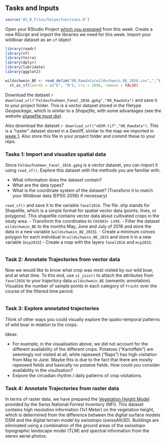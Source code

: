 ## Tasks and Inputs

```r
source('01_R_Files/helperfunctions.R')
```

Open your RStudio Project [which you prepared](#w5-preperation) from this week. Create a new RScript and import the libraries we need for this week. Import your wildboar dataset as an `sf` object

```r
library(readr)
library(sf)
library(terra)
library(dplyr)
library(lubridate)
library(ggplot2)

wildschwein_BE <- read_delim("00_Rawdata/wildschwein_BE_2056.csv",",") %>%
  st_as_sf(coords = c("E", "N"), crs = 2056, remove = FALSE)
```

Download the dataset `r download_url("Feldaufnahmen_Fanel_2016.gpkg","00_Rawdata")` and save it to your project folder. This is a vector dataset stored in the filetype *Geopackage*, which is similar to a *Shapefile*, with some advantages (see the website [shapefile must die](http://switchfromshapefile.org/)).

Also download the dataset `r download_url("nDSM.tif","00_Rawdata")`. This is a "raster" dataset stored in a Geotiff, similar to the map we imported in [week 1](#w1-importing-raster). Also store this file in your project folder and commit these to your repo.


### Tasks 1: Import and visualize spatial data

Since `Feldaufnahmen_Fanel_2016.gpkg` is a vector dataset, you can import it using `read_sf()`. Explore this dataset with the methods you are familiar with. 

- What information does the dataset contain? 
- What are the data types?
- What is the coordinate system of the dataset? (Transform it to match your Wildboar data (EPSG 2056) if necessary)



`read_sf()` and save it to the variable `fanel2016`. The file .shp stands for Shapefile, which is a simple format for spatial vector data (points, lines, or polygons). This shapefile contains vector data about cultivated crops in the study area.
- Transform the coordinates to `CH1903+ LV95`.
- Filter the dataset `wildschwein_BE` to the months May, June and July of 2016 and store the data in a new variable (`wildschwein_BE_2015`).
- Create a minimum convex polygon for each individual in `wildschwein_BE_2015` and store it in a new variable (`mcp2015`)
- Create a map with the layers `fanel2016` and `mcp2015`.


```r
```


### Task 2: Annotate Trajectories from vector data

Now we would like to know what crop was most visited by our wild boar, and at what time. To this end, use `st_join()` to attach the attributes from `fanel2016` to your trajectory data `wildschwein_BE` (semantic annotation). Visualize the number of sample points in each category of `Frucht` over the course of the filtered time period.


```r
```

### Task 3: Explore annotated trajectories
Think of other ways you could visually explore the spatio-temporal patterns of wild boar in relation to the crops. 

Ideas:

- For example, in the visualisation above, we did not account for the different availability of the different crops. Potatoes ("Kartoffeln") are seemingly not visited at all, while rapeseed ("Raps") has high visitation from May to June. Maybe this is due to the fact that there are mostly rapeseed fields and basically no potatoe fields. How could you consider availability in the visulisation?
- Exlpore the circadian rhythm / daily patterns of crop visitations. 


### Task 4: Annotate Trajectories from raster data

<!-- In terms of raster data, we have prepared a [Normalised Digital Surface Model (nDSM)](https://gisgeography.com/lidar-light-detection-and-ranging/)^[The nDSM was created by calculating the difference between the [digital surface models (DSM)](https://www.geo.apps.be.ch/de/geodaten/suche-nach-geodaten.html?view=sheet&guid=094ce943-6ad7-4f07-aa9f-d8eb17c5cb38&catalog=geocatalog&type=complete&preview=search_list) and the [digital terrain model (DTM)](https://www.geo.apps.be.ch/de/geodaten/suche-nach-geodaten.html?view=sheet&guid=490de97b-8932-4ef7-9d13-e89ef41eeb4b&catalog=geocatalog&type=complete&preview=search_list) obtained from the [geoportal from the canton Bern](https://www.geo.apps.be.ch/de/geodaten/suche-nach-geodaten.html). ], which provides information on the height of topological features on the ground. Since our wild boar usually use natural landscapes, the nDSM is a good approximation of vegitation height. This nDSM is available on moodle (`nDSM.tif`). Import this data with `raster()`and attach the respective raster values to the point data in your `sf` object (`wildschwein_BE_2016`). Explore the dataset similar to the crop data in task 2/3. Explore again spatio-temporal relations! -->

In terms of raster data, we have prepared the [Vegetation Height Model](https://map.geo.admin.ch/index.html?zoom=5&lang=en&topic=ech&bgLayer=ch.swisstopo.pixelkarte-grau&layers_opacity=0.5&layers=ch.bafu.landesforstinventar-vegetationshoehenmodell&E=2627157.14&N=1122170.97) provided by the Swiss National Forrest Inventory (NFI). This dataset contains high resolution information (1x1 Meter) on the vegetation height, which is determined from the difference between the digital surface models DSM and the digital terrain model by swisstopo (swissAlti3D). Buildings are eliminated using a combination of the ground areas of the swisstopo topographic landscape model (TLM) and spectral information from the stereo aerial photos. 

```r
```
